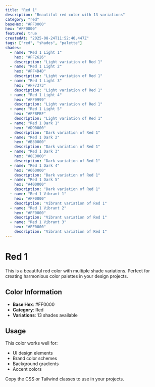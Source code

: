 ```yaml
---
title: "Red 1"
description: "Beautiful red color with 13 variations"
category: "red"
baseHex: "#FF0000"
hex: "#FF0000"
featured: true
createdAt: "2025-08-24T11:52:40.447Z"
tags: ["red", "shades", "palette"]
shades:
  - name: "Red 1 Light 1"
    hex: "#FF2626"
    description: "Light variation of Red 1"
  - name: "Red 1 Light 2"
    hex: "#FF4D4D"
    description: "Light variation of Red 1"
  - name: "Red 1 Light 3"
    hex: "#FF7373"
    description: "Light variation of Red 1"
  - name: "Red 1 Light 4"
    hex: "#FF9999"
    description: "Light variation of Red 1"
  - name: "Red 1 Light 5"
    hex: "#FFBFBF"
    description: "Light variation of Red 1"
  - name: "Red 1 Dark 1"
    hex: "#D90000"
    description: "Dark variation of Red 1"
  - name: "Red 1 Dark 2"
    hex: "#B30000"
    description: "Dark variation of Red 1"
  - name: "Red 1 Dark 3"
    hex: "#8C0000"
    description: "Dark variation of Red 1"
  - name: "Red 1 Dark 4"
    hex: "#660000"
    description: "Dark variation of Red 1"
  - name: "Red 1 Dark 5"
    hex: "#400000"
    description: "Dark variation of Red 1"
  - name: "Red 1 Vibrant 1"
    hex: "#FF0000"
    description: "Vibrant variation of Red 1"
  - name: "Red 1 Vibrant 2"
    hex: "#FF0000"
    description: "Vibrant variation of Red 1"
  - name: "Red 1 Vibrant 3"
    hex: "#FF0000"
    description: "Vibrant variation of Red 1"
---
```


# Red 1

This is a beautiful red color with multiple shade variations. Perfect for creating harmonious color palettes in your design projects.

## Color Information

- **Base Hex**: #FF0000
- **Category**: Red
- **Variations**: 13 shades available

## Usage

This color works well for:
- UI design elements
- Brand color schemes  
- Background gradients
- Accent colors

Copy the CSS or Tailwind classes to use in your projects.
